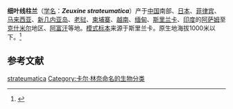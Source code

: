 {{Orphan|time=2017-06-05T04:47:49+00:00}}

{{Speciesbox 
| image = Zeuxine_strateumatica_China3.JPG
| image_width = 250px
| image_caption = 细叶线柱兰的花序
| genus = Zeuxine
| species = strateumatica
| authority = (L.) Schltr., 1911.
| synonyms = 
}}

'''细叶线柱兰'''（[[学名|学名]]：'''''Zeuxine strateumatica'''''）产于[[中国|中国]]南部、[[日本|日本]]、[[菲律宾|菲律宾]]、[[马来西亚|马来西亚]]、[[新几内亚岛|新几内亚岛]]、[[老挝|老挝]]、[[柬埔寨|柬埔寨]]、[[越南|越南]]、[[缅甸|缅甸]]、[[斯里兰卡|斯里兰卡]]、[[印度|印度]]的[[阿萨姆|阿萨姆]]至[[克什米尔|克什米尔]]地区、[[阿富汗|阿富汗]]等地。[[模式标本|模式标本]]来源于斯里兰卡。原生地海拔1000米以下。<ref>{{cite encyclopedia | title=细叶线柱兰 | encyclopedia=中国植物志 | publisher=科学出版社 | accessdate=2012-03-10 | pages=194-195 | ISBN=9787030075161}}</ref>

== 参考文献 ==
{{reflist}}
{{commons|Zeuxine strateumatica}}
{{Taxonbar|from=Q9097674}}

[[Category:线柱兰属|strateumatica]]
[[Category:卡尔·林奈命名的生物分类|Category:卡尔·林奈命名的生物分类]]